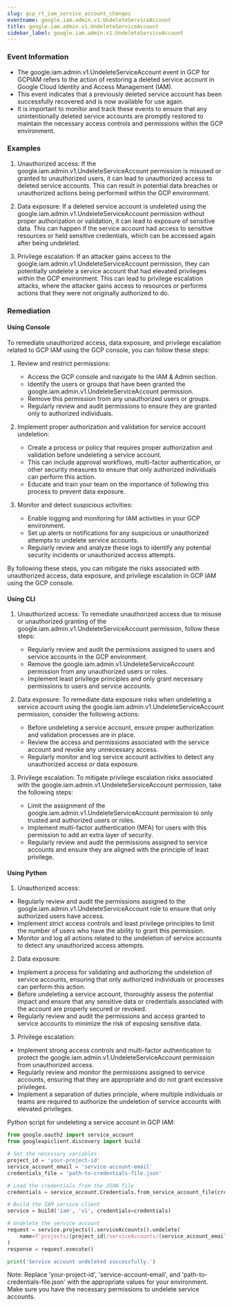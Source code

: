```yaml
--- 
slug: gcp_rt_iam_service_account_changes
eventname: google.iam.admin.v1.UndeleteServiceAccount
title: google.iam.admin.v1.UndeleteServiceAccount
sidebar_label: google.iam.admin.v1.UndeleteServiceAccount
---
```

                       
### Event Information

- The google.iam.admin.v1.UndeleteServiceAccount event in GCP for GCPIAM refers to the action of restoring a deleted service account in Google Cloud Identity and Access Management (IAM).
- This event indicates that a previously deleted service account has been successfully recovered and is now available for use again.
- It is important to monitor and track these events to ensure that any unintentionally deleted service accounts are promptly restored to maintain the necessary access controls and permissions within the GCP environment.


### Examples

1. Unauthorized access: If the google.iam.admin.v1.UndeleteServiceAccount permission is misused or granted to unauthorized users, it can lead to unauthorized access to deleted service accounts. This can result in potential data breaches or unauthorized actions being performed within the GCP environment.

2. Data exposure: If a deleted service account is undeleted using the google.iam.admin.v1.UndeleteServiceAccount permission without proper authorization or validation, it can lead to exposure of sensitive data. This can happen if the service account had access to sensitive resources or held sensitive credentials, which can be accessed again after being undeleted.

3. Privilege escalation: If an attacker gains access to the google.iam.admin.v1.UndeleteServiceAccount permission, they can potentially undelete a service account that had elevated privileges within the GCP environment. This can lead to privilege escalation attacks, where the attacker gains access to resources or performs actions that they were not originally authorized to do.

### Remediation

#### Using Console

To remediate unauthorized access, data exposure, and privilege escalation related to GCP IAM using the GCP console, you can follow these steps:

1. Review and restrict permissions: 
   - Access the GCP console and navigate to the IAM & Admin section.
   - Identify the users or groups that have been granted the google.iam.admin.v1.UndeleteServiceAccount permission.
   - Remove this permission from any unauthorized users or groups.
   - Regularly review and audit permissions to ensure they are granted only to authorized individuals.

2. Implement proper authorization and validation for service account undeletion:
   - Create a process or policy that requires proper authorization and validation before undeleting a service account.
   - This can include approval workflows, multi-factor authentication, or other security measures to ensure that only authorized individuals can perform this action.
   - Educate and train your team on the importance of following this process to prevent data exposure.

3. Monitor and detect suspicious activities:
   - Enable logging and monitoring for IAM activities in your GCP environment.
   - Set up alerts or notifications for any suspicious or unauthorized attempts to undelete service accounts.
   - Regularly review and analyze these logs to identify any potential security incidents or unauthorized access attempts.

By following these steps, you can mitigate the risks associated with unauthorized access, data exposure, and privilege escalation in GCP IAM using the GCP console.

#### Using CLI

1. Unauthorized access: To remediate unauthorized access due to misuse or unauthorized granting of the google.iam.admin.v1.UndeleteServiceAccount permission, follow these steps:
   - Regularly review and audit the permissions assigned to users and service accounts in the GCP environment.
   - Remove the google.iam.admin.v1.UndeleteServiceAccount permission from any unauthorized users or roles.
   - Implement least privilege principles and only grant necessary permissions to users and service accounts.

2. Data exposure: To remediate data exposure risks when undeleting a service account using the google.iam.admin.v1.UndeleteServiceAccount permission, consider the following actions:
   - Before undeleting a service account, ensure proper authorization and validation processes are in place.
   - Review the access and permissions associated with the service account and revoke any unnecessary access.
   - Regularly monitor and log service account activities to detect any unauthorized access or data exposure.

3. Privilege escalation: To mitigate privilege escalation risks associated with the google.iam.admin.v1.UndeleteServiceAccount permission, take the following steps:
   - Limit the assignment of the google.iam.admin.v1.UndeleteServiceAccount permission to only trusted and authorized users or roles.
   - Implement multi-factor authentication (MFA) for users with this permission to add an extra layer of security.
   - Regularly review and audit the permissions assigned to service accounts and ensure they are aligned with the principle of least privilege.

#### Using Python

1. Unauthorized access:
- Regularly review and audit the permissions assigned to the google.iam.admin.v1.UndeleteServiceAccount role to ensure that only authorized users have access.
- Implement strict access controls and least privilege principles to limit the number of users who have the ability to grant this permission.
- Monitor and log all actions related to the undeletion of service accounts to detect any unauthorized access attempts.

2. Data exposure:
- Implement a process for validating and authorizing the undeletion of service accounts, ensuring that only authorized individuals or processes can perform this action.
- Before undeleting a service account, thoroughly assess the potential impact and ensure that any sensitive data or credentials associated with the account are properly secured or revoked.
- Regularly review and audit the permissions and access granted to service accounts to minimize the risk of exposing sensitive data.

3. Privilege escalation:
- Implement strong access controls and multi-factor authentication to protect the google.iam.admin.v1.UndeleteServiceAccount permission from unauthorized access.
- Regularly review and monitor the permissions assigned to service accounts, ensuring that they are appropriate and do not grant excessive privileges.
- Implement a separation of duties principle, where multiple individuals or teams are required to authorize the undeletion of service accounts with elevated privileges.

Python script for undeleting a service account in GCP IAM:

```python
from google.oauth2 import service_account
from googleapiclient.discovery import build

# Set the necessary variables
project_id = 'your-project-id'
service_account_email = 'service-account-email'
credentials_file = 'path-to-credentials-file.json'

# Load the credentials from the JSON file
credentials = service_account.Credentials.from_service_account_file(credentials_file)

# Build the IAM service client
service = build('iam', 'v1', credentials=credentials)

# Undelete the service account
request = service.projects().serviceAccounts().undelete(
    name=f'projects/{project_id}/serviceAccounts/{service_account_email}'
)
response = request.execute()

print('Service account undeleted successfully.')
```

Note: Replace 'your-project-id', 'service-account-email', and 'path-to-credentials-file.json' with the appropriate values for your environment. Make sure you have the necessary permissions to undelete service accounts.


 